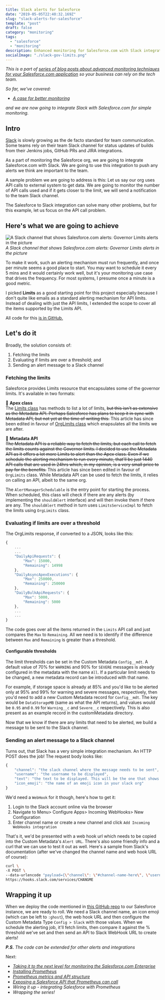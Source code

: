 ```yaml
---
title: Slack alerts for Salesforce
date: "2019-05-05T22:40:32.169Z"
slug: "slack-alerts-for-salesforce"
template: "post"
draft: false
category: "monitoring"
tags:
  - "salesforce"
  - "monitoring"
description: Enhanced monitoring for Salesforce.com with Slack integration
socialImage: "./slack-gov-limits.png"
---
```



_This is a part of [series of blog posts about advanced monitoring techniques for your Salesforce.com application](/series-about-monitoring-your-salesforce-enterprise) so your business can rely on the tech team._

_So far, we've covered:_

- _[A case for better monitoring](/a-case-for-better-monitoring)_

_and we are now going to integrate Slack with Salesforce.com for simple monitoring._

## Intro

[Slack](https://slack.com/) is slowly growing as the de facto standard for team communication. Some teams rely on their team Slack channel for status updates of builds from their Jenkins jobs, GitHub PRs and JIRA integrations.

As a part of monitoring the Salesforce org, we are going to integrate Salesforce.com with Slack. We are going to use this integration to push any alerts we think are important to the team.

A sample problem we are going to address is this:
Let us say our org uses API calls to external system to get data. We are going to monitor the number of API calls used and if it gets closer to the limit, we will send a notification to the team Slack channel.

The Salesforce to Slack integration can solve many other problems, but for this example, let us focus on the API call problem.

## Here's what we are going to achieve

![A Slack channel that shows Salesforce.com alerts: Governor Limits alerts in the picture](./slack-gov-limits.png)
_A Slack channel that shows Salesforce.com alerts: Governor Limits alerts in the picture_

To make it work, such an alerting mechanism must run frequently, and once per minute seems a good place to start. You may want to schedule it every 5 mins and it would certainly work well, but it's your monitoring use case that drives the frequency. For most systems, I presume once a minute is a good metric.

I picked **Limits** as a good starting point for this project especially because I don't quite like emails as a standard alerting mechanism for API limits. Instead of dealing with just the API limits, I extended the scope to cover all the items supported by the Limits API.

All code for this [is in GitHub.](https://github.com/markgarg/salesforce-alerting)

## Let's do it

Broadly, the solution consists of:

1. Fetching the limits
2. Evaluating if limits are over a threshold; and
3. Sending an alert message to a Slack channel

### Fetching the limits

Salesforce provides Limits resource that encapsulates some of the governor limits. It's available in two formats:

🔶 **Apex class**  
The [Limits class](https://developer.salesforce.com/docs/atlas.en-us.apexcode.meta/apexcode/apex_methods_system_limits.htm) has methods to list a lot of limits, ~~but this isn't as extensive as the Metadata API. Perhaps Salesforce has plans to keep it in sync with Metadata API, but not yet at the time of writing this.~~ This article has since been edited in favour of [OrgLimits class](https://developer.salesforce.com/docs/atlas.en-us.apexref.meta/apexref/apex_class_System_OrgLimits.htm) which enapsulates all the limits we are after.

🔶 **Metadata API**  
~~The Metadata API is a reliable way to fetch the limits, but each call to fetch the limits counts against the Governor limits.
I decided to use the Metadata API as it offers a lot more Limits to alert than the Apex class. Even if we schedule the alerting mechanism to run every minute, that'll be just 1440 API calls that are used in 24hrs which, in my opinion, is a very small price to pay for the benefits.~~
This article has since been edited in favour of `OrgLimits` class. While Metadata API can be used to fetch the limits, it relies on calling an API, albeit to the same org.

The `AlertManagerSchedulable` is the entry point for starting the process. When scheduled, this class will check if there are any alerts (by implementing the `shouldAlert` interface) and will then invoke them if there are any. The `shouldAlert` method in turn uses `LimitsServiceImpl` to fetch the limits using `OrgLimits` class.

### Evaluating if limits are over a threshold

The OrgLimits response, if converted to a JSON, looks like this:

```js
{
    ...
    ...
    "DailyApiRequests": {
        "Max": 15000,
        "Remaining": 14998
    },
    "DailyAsyncApexExecutions": {
        "Max": 250000,
        "Remaining": 250000
    },
    "DailyBulkApiRequests": {
        "Max": 5000,
        "Remaining": 5000
    },
    ...
    ...
}
```

The code goes over all the items returned in the `Limits` API call and just compares the `Max` to `Remaining`. All we need is to identify if the difference between `Max` and `Remaining` is greater than a threshold.

#### Configurable thresholds

The limit thresholds can be set in the Custom Metadata `Config__mdt`. A default value of 70% for `WARNING` and 90% for `SEVERE` messages is already configured in the metadata with the name `All`. If a particular limit needs to be changed, a new metadata record can be introduced with that name.

For example, if storage space is already at 85% and you'd like to be alerted only at 95% and 99% for warning and severe messages, respectively, then you'd need to add a new Custom Metadata record for `Config__mdt`. The key would be `DataStorageMB` (same as what the API returns), and values would be `0.95` and `0.99` for `Warning__c` and `Severe__c` respectively. This is also present as an example record in the customMetadata directory.

Now that we know if there are any limits that need to be alerted, we build a message to be sent to the Slack channel.

### Sending an alert message to a Slack channel

Turns out, that Slack has a very simple integration mechanism. An HTTP POST does the job!
The request body looks like:

```js
{
    "channel": "the slack channel where the message needs to be sent",
    "username": "the username to be displayed",
    "text": "the text to be displayed. This will be the one that shows up on the Slack channel",
    "icon_emoji": "the name of an emoji icon in your slack org"
}
```

We'd need a `WebHook` for it though, here's how to get it:

1. Login to the Slack account online via the browser
2. Navigate to Menu> Configure Apps> Incoming WebHooks> New Configuration
3. Enter channel name or create a new channel and click `Add Incoming WebHooks integration`

That's it, we'd be presented with a web hook url which needs to be copied into the Custom Metadata's `Alert URL`. There's also some friendly info and a curl that we can use to test it out as well. Here's a sample from Slack's documentation (after we've changed the channel name and web hook URL of course):

```bash
curl \
-X POST \
--data-urlencode "payload={\"channel\": \"#channel-name-here\", \"username\": \"webhookbot\", \"text\": \"This is posted to #channel-name-here and comes from a bot named webhookbot.\", \"icon_emoji\": \":ghost:\"}" \
https://hooks.slack.com/services/CHANGME
```

## Wrapping it up

When we deploy the code mentioned in [this GitHub repo](https://github.com/markgarg/salesforce-alerting) to our Salesforce instance, we are ready to roll. We need a Slack channel name, an icon emoji (which can be left to `:ghost`), the web hook URL and then configure the Custom Metadata Type `Config > Slack` with those values. When we schedule the alerting job, it'll fetch limits, then compare it against the % threshold we've set and then send an API to Slack WebHook URL to create alerts!

_**P.S.** The code can be extended for other alerts and integrations_

Next:

- _[Taking it to the next level for monitoring the Salesforce.com Enterprise](/next-level-monitoring-for-your-salesforce-enterprise)_
- _[Installing Prometheus](/installing-prometheus-on-heroku)_
- _[Prometheus metrics and API structure](/prometheus-metrics-and-api-structure)_
- _[Exposing a Salesforce API that Prometheus can call](/creating-salesforce-api-to-invoke-from-prometheus)_
- _Wiring it up - integrating Salesforce with Prometheus_
- _Wrapping the series!_
